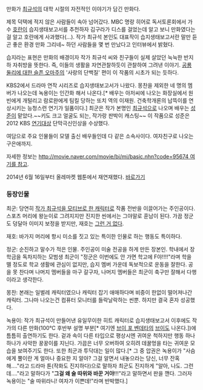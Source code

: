 만화가 [[최규석]]의 대학 시절의 자전적인 이야기가 담긴 만화다.

제목 덕택에 적지 않은 사람들이 속아 넘어갔다. MBC 명랑 히어로 독서토론회에서 가수 [[호란#s-2|호란]]이 습지생태보고서를 추천하자 김구라가 디스를 걸었는데 알고 보니 만화였다는 걸 알고 호란에게 사과했다(…). 작가 최규석 본인도 대표작이 습지생태보고서란 말만 듣곤 좋은 환경 만화 그리네~ 하던 사람들을 몇 번 만났다고 인터뷰에서 밝혔다.

습지라는 표현은 만화의 배경이자 작가 최규석 씨와 친구들이 실제 살았던 눅눅한 반지하 자취방을 뜻한다. 즉, 이들의 생활을 자연관찰하듯이 관찰하여 그려낸 이야기. [[공룡 둘리에 대한 슬픈 오마주]]의 '사랑의 단백질' 편이 이 작품의 시초가 되는 듯하다.

KBS2에서 드라마 연작 시리즈로 습지생태보고서가 나왔다.
몽찬을 제외한 네 명의 멤버가 나오는데 녹용이는 인간화 해서 나온다.[* 배우는 아저씨에 나오는 화장실에서 원빈에게 개털리고 람로완에게 팀킬 당하는 또치 역의 이재원. 건축학개론의 납뜩이를 연상시키는 능청스런 연기가 일품이다.] 최군은 작가 본명인 [[최규석]]으로 나오며 배우는 [[성준(배우)|성준]]이 맡았다.~~키도 크고 얼굴도 되는, 작가랑 판박이 캐스팅~~ 이 작품으로 성준은 2012 KBS [[연기대상]] 단막극신인상을 수상했다.

여담으로 주요 인물들이 모델 출신 배우들인데 다 같은 소속사이다. 여자친구로 나오는 구은애까지.

자세한 정보는 [[http://movie.naver.com/movie/bi/mi/basic.nhn?code=95674 여기를 참고]].

2014년 6월 16일부터 올레마켓 웹툰에서 재연재했다. [http://webtoon.olleh.com/toon/timesList.kt?webtoonseq=73 바로가기]

=== 등장인물 ===
최군: 당연히 [[오너캐|작가 최규석을 모티브로 한 캐릭터]]로 작품 전반을 이끌어가는 주인공이다. 스포츠 머리에 왕눈이로 그려지지만 진지한 씬에서는 그야말로 훈남이 된다. 가끔 정군도 덩달아 이미지 보정을 받지만, 재호는 [[그런 거 없다]].

재호: 바가지 머리에 항시 미소를 짓고 있는 특이한 인물로 하는 행동도 특이하다.

정군: 순진하고 말수가 적은 인물. 주인공이 미술 전공을 하게 만든 장본인. 학내에서 장학금을 독차지하는 모범생 최군이 "정군은 이번에도 안 가면 학고에 F야!!!!"라며 학을 뗄 정도로 학교 생활에 관심이 없지만, 습지 멤버 가운데 독보적으로 운동을 잘한다. 공을 못 찬다며 나머지 멤버들을 마구 갈구자, 나머지 멤버들은 최군이 축구만 잘해서 다행이라고 생각한다. 

몽찬: 본래는 일벌레 캐릭터였으나 캐릭터 잡기 애매하다며 비중이 한없이 떨어져나간 캐릭터. 그나마 나오는건 컴퓨터 모니터를 들락날락하는 씬뿐. 하지만 결국 혼자 성공했다.

녹용이: 작가 최규석이 만들어낸 유일무이한 히트 캐릭터로 습지생태보고서 이후에도 작가의 다른 만화(100℃ 후반부 설명 부분[* 여기엔 [[브이 포 벤데타]]의 [[브이#s-1|브이]]도 나온다.])에 틈틈히 출연하기도 한다. 겉과 속이 다른 타입으로 평상시엔 귀여운 척하지만 행동 하나하나가 사악한 꿍꿍이를 지닌다. 가끔은 너무 오버하여 오히려 데꿀멍을 타는 귀여운 모습을 보여주기도 한다. 또한 최군과 투닥대는 일이 많다.[* 그 중 압권은 녹용이가 "사슴에게 뿔이란 게 얼마나 중요한 지 알아? 그걸 알면서 내놓으라는 당신, 너무 잔혹해…."라고 드라마 톤(작화도 진지하다)으로 말하자 최군도 진지하게 "알아, 나도. 그런데…."라고 말하다가 "'''그걸 왜 술 따위와 바꾼 거야'''!!!"라고 말하면서 판을 깬다. 그러자 녹용이는 "술 따위라니! 여자가 이쁜데!"라며 반박했다.]
